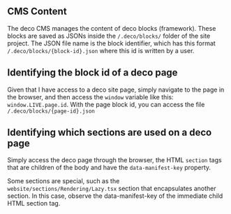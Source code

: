 ## CMS Content

The deco CMS manages the content of deco blocks (framework). These blocks are saved as JSONs inside the `/.deco/blocks/` folder of the site project. The JSON file name is the block identifier, which has this format `/.deco/blocks/{block-id}.json` where this id is written by a user.

## Identifying the block id of a deco page

Given that I have access to a deco site page, simply navigate to the page in the browser, and then access the `window` variable like this: `window.LIVE.page.id`. With the page block id, you can access the file `/.deco/blocks/{page-id}.json`

## Identifying which sections are used on a deco page

Simply access the deco page through the browser, the HTML `section` tags that are children of the body and have the `data-manifest-key` property.

Some sections are special, such as the `website/sections/Rendering/Lazy.tsx` section that encapsulates another section. In this case, observe the data-manifest-key of the immediate child HTML section tag.
